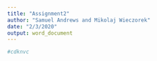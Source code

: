 ```yaml
---
title: "Assignment2"
author: "Samuel Andrews and Mikolaj Wieczorek"
date: "2/3/2020"
output: word_document
---
```

```r
#cdknvc
```

